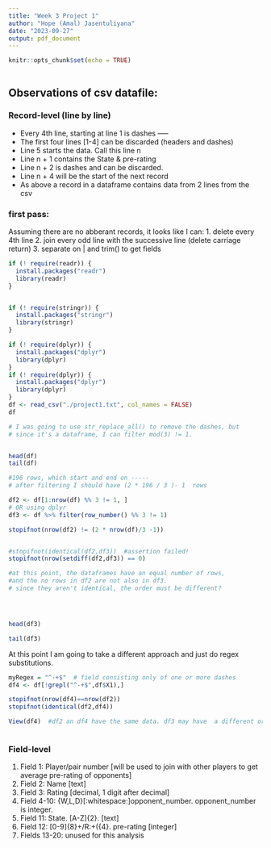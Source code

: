 ```yaml
---
title: "Week 3 Project 1"
author: "Hope (Amal) Jasentuliyana"
date: "2023-09-27"
output: pdf_document
---
```


```r
knitr::opts_chunk$set(echo = TRUE)
```

```r

```

## Observations of csv datafile:
### Record-level (line by line)
* Every 4th line, starting at line 1 is dashes -----
* The first four lines [1-4] can be discarded (headers and dashes)
* Line 5 starts the data. Call this line n
* Line n + 1 contains the State & pre-rating
* Line n + 2 is dashes and can be discarded.
* Line n + 4 will be the start of the next record
* As above a record in a dataframe contains data from 2 lines from the csv

### first pass:

Assuming there are no abberant records, it looks like I can:
1. delete every 4th line
2. join every odd line with the successive line (delete carriage return)
3. separate on | and trim()  to get fields


```r
if (! require(readr)) {
  install.packages("readr")
  library(readr)
}


if (! require(stringr)) {
  install.packages("stringr")
  library(stringr)
}

if (! require(dplyr)) {
  install.packages("dplyr")
  library(dplyr)
}
if (! require(dplyr)) {
  install.packages("dplyr")
  library(dplyr)
}
df <- read_csv("./project1.txt", col_names = FALSE)
df

# I was going to use str_replace_all() to remove the dashes, but 
# since it's a dataframe, I can filter mod(3) != 1.


head(df)
tail(df)

#196 rows, which start and end on -----
# after filtering I should have (2 * 196 / 3 )- 1  rows

df2 <- df[1:nrow(df) %% 3 != 1, ]
# OR using dplyr
df3 <- df %>% filter(row_number() %% 3 != 1)

stopifnot(nrow(df2) != (2 * nrow(df)/3 -1))


#stopifnot(identical(df2,df3))  #assertion failed!
stopifnot(nrow(setdiff(df2,df3)) == 0)

#at this point, the dataframes have an equal number of rows, 
#and the no rows in df2 are not also in df3.
# since they aren't identical, the order must be different?




head(df3)

tail(df3)

```

At this point I am going to take a different approach and just do regex substitutions.

```r
myRegex = "^-+$"  # field consisting only of one or more dashes
df4 <- df[!grepl("^-+$",df$X1),]

stopifnot(nrow(df4)==nrow(df2))
stopifnot(identical(df2,df4))

View(df4)  #df2 an df4 have the same data. df3 may have  a different ordering.



```


### Field-level 

1. Field 1: Player/pair number [will be used to join with other players to get average pre-rating of opponents]
2. Field 2: Name  [text]
3. Field 3: Rating [decimal, 1 digit after decimal]
4. Field 4-10: {W,L,D}[:whitespace:]opponent_number. opponent_number is integer.
5. Field 11: State. [A-Z]{2}.  [text]
6. Field 12: [0-9]{8}\s+/R:\s+(\d){4}. pre-rating  [integer] 
7. Fields 13-20: unused for this analysis


